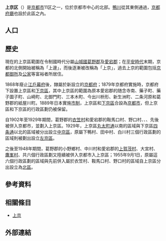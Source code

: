{{日本區
| 自治體名 =上京區
| 圖像=[[File:Sento_Imperial_Palace_-_Seika-tei_with_beach.jpg|240px]]
| 圖像說明=[[京都御苑|京都御苑]]的[[仙洞御所|仙洞御所]][[日本庭園|庭園]]
| 區章 = 
| 區長 = 
| 日文原名 =上京区
| 平假名 =かみぎょうく
| 羅馬字拼音 =Kamigyō-ku
| 都道府縣 = 京都府
| 市 = 京都市
| 支廳 = 
| 編號 =26102-5
| 面積 =7.11
| 邊界未定 = 
| 人口 = {{formatnum:{{自治體人口/京都府|京都市上京区}}}}<ref>{{自治體人口/京都府|source}}</ref>
| 人口密度 = 
| 統計時間 = {{自治體人口/京都府|date}}
| 自治體 =京都市（[[左京区|左京区]]、[[北区_(京都市)|北区]]、[[中京区|中京区]]）|
| 樹 = 
| 花 = 
| 鳥 = 
| 其他象徵物 = 
| 其他象徵 = 
| 郵遞區號 =602-8511
| 所在地=上京区[[今出川通|今出川通]][[室町通|室町]]西入堀出シ町289番地
| 電話號碼 = 75-441-0111
| 外部連結 = http://www.city.kyoto.lg.jp/kamigyo/
| 經度 = 
| 緯度 = 
| 地圖 = Kamigyo-ku in Kyoto City.svg
| 註記 =
|}}
'''上京区'''（{{jpn|j=上京区|hg=かみぎょうく|rm=Kamigyō ku|f=y}}）是[[京都市|京都市]]11区之一，位於京都市中心的北部。[[鴨川_(淀川水系)|鴨川]]從其東側通過，[[京都府廳|京都府廳]]也設於此區之內。

== 人口 ==

{{日本人口統計| location=Kamigyo, Kyoto|無人口分布圖=1}}

== 歷史 ==
現在的上京區範圍在令制國時代分屬[[山城國|山城國]][[葛野郡|葛野郡]]及[[愛宕郡|愛宕郡]]；在[[平安時代|平安時代]]末期，京都的北側開始被稱為「上邊」，而後逐漸被改稱為「上京」，過去上京的範圍包括[[京都御所|京都御所]]及[[公家|公家]]等富裕者所居住。

1868年廢止[[江戶幕府|江戶幕府]]後，隸屬於新設立的[[京都府|京都府]]；1879年京都府實施{{tsl|ja|郡区町村編制法|郡区町村編制法}}時，京都府下設置上京區和[[下京區|下京區]]，其中上京區的範圍為原本愛宕郡的随念寺南、藥子町、藥子圖子町、山崎町、北御門町、三本木町、今出川枡形、新生洲町、二条河原和葛野郡的紙屋川町。1889年日本實施[[市制_(日本)|市制]]，上京區和[[下京區|下京區]]合設為[[京都市|京都市]]，但上京區和下京區的行政區劃仍被保留。

自1902年至1929年期間，葛野郡的[[衣笠|衣笠村]]和愛宕郡的鞍馬口村、野口村、{{tsl|ja|下鴨村}}、{{tsl|ja|田中村_(京都府)|田中村_(京都府)|田中村}}、{{tsl|ja|白川村_(京都府)|白川村_(京都府)|白川村}}先後被併入京都市，並劃入上京區。1929年，上京區[[丸太町通|丸太町通]]以南的區域與下京區[[四条通|四条通]]以北的區域被分出設立[[中京區|中京區]]，原屬下鴨村、田中村、白川村三個行政區劃的區域則被劃出設立[[左京區|左京區]]。

之後至1948年期間，葛野郡的小野鄉村、中川村和愛宕郡的[[上贺茂|上賀茂村]]、大宮村、[[鷹峯_(京都市)|鷹峯村]]、{{tsl|ja|雲ケ畑|雲畑|雲畑村}}共六個行政區劃又陸續被併入京都市入上京區；1955年9月1日，原屬這六個行政區劃的區域與先前併入屬於衣笠村、鞍馬口村、野口村的區域自上京區分出設立為[[北區_(京都市)|北區]]。

== 參考資料 ==
{{Reflist}}

== 相關條目 ==
* [[上京|上京]]

== 外部連結 ==
{{commonscat|Kamigyo-ku, Kyoto}}

{{京都府}}
{{Authority control}}